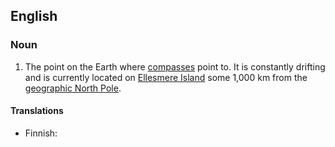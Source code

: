 {{wikipedia}}
==English==

===Noun===
{{en-noun|-|head=[[magnetic]] [[North Pole]]}}

# The point on the Earth where [[compass]]es point to. It is constantly drifting and is currently located on [[Ellesmere Island]] some 1,000 km from the [[geographic North Pole]].

====Translations====
{{trans-top|point were a compass needle points to}}
* Finnish: {{t|fi|[[magneettinen]] [[pohjoisnapa]]}}
{{trans-mid}}
{{trans-bottom}}